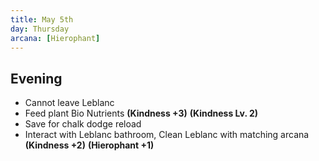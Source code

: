 ```yaml
---
title: May 5th
day: Thursday
arcana: [Hierophant]
---
```


## Evening
- Cannot leave Leblanc
- Feed plant Bio Nutrients **(Kindness +3)** **(Kindness Lv. 2)**
- Save for chalk dodge reload
- Interact with Leblanc bathroom, Clean Leblanc with matching arcana **(Kindness +2)** **(Hierophant +1)**